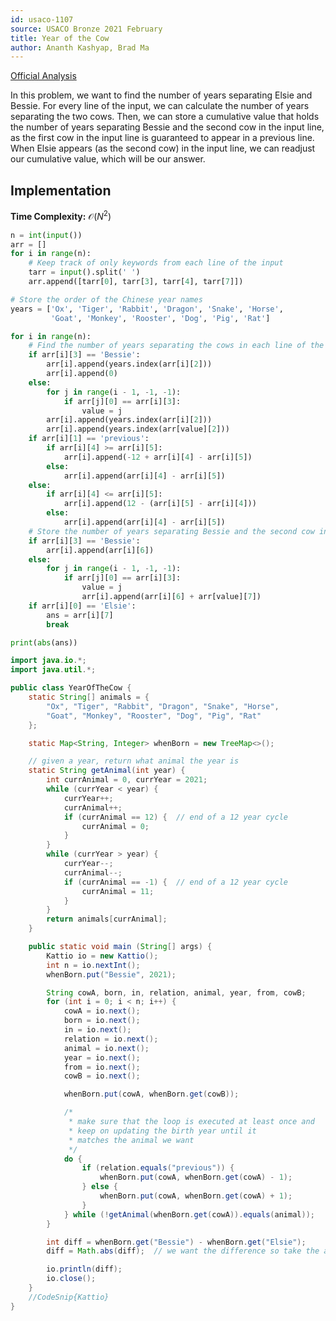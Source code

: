 ```yaml
---
id: usaco-1107
source: USACO Bronze 2021 February
title: Year of the Cow
author: Ananth Kashyap, Brad Ma
---
```


[Official Analysis](http://www.usaco.org/current/data/sol_prob1_bronze_feb21.html)

In this problem, we want to find the number of years separating Elsie and Bessie. For every line of the input, we can calculate the number of years separating the two cows. Then, we can store a cumulative value that holds the number of years separating Bessie and the second cow in the input line, as the first cow in the input line is guaranteed to appear in a previous line. When Elsie appears (as the second cow) in the input line, we can readjust our cumulative value, which will be our answer.

## Implementation

**Time Complexity:** $\mathcal{O}(N^2)$

<LanguageSection>

<PySection>

```python
n = int(input())
arr = []
for i in range(n):
	# Keep track of only keywords from each line of the input
	tarr = input().split(' ')
	arr.append([tarr[0], tarr[3], tarr[4], tarr[7]])

# Store the order of the Chinese year names
years = ['Ox', 'Tiger', 'Rabbit', 'Dragon', 'Snake', 'Horse',
		 'Goat', 'Monkey', 'Rooster', 'Dog', 'Pig', 'Rat']

for i in range(n):
	# Find the number of years separating the cows in each line of the input
	if arr[i][3] == 'Bessie':
		arr[i].append(years.index(arr[i][2]))
		arr[i].append(0)
	else:
		for j in range(i - 1, -1, -1):
			if arr[j][0] == arr[i][3]:
				value = j
		arr[i].append(years.index(arr[i][2]))
		arr[i].append(years.index(arr[value][2]))
	if arr[i][1] == 'previous':
		if arr[i][4] >= arr[i][5]:
			arr[i].append(-12 + arr[i][4] - arr[i][5])
		else:
			arr[i].append(arr[i][4] - arr[i][5])
	else:
		if arr[i][4] <= arr[i][5]:
			arr[i].append(12 - (arr[i][5] - arr[i][4]))
		else:
			arr[i].append(arr[i][4] - arr[i][5])
	# Store the number of years separating Bessie and the second cow in the line
	if arr[i][3] == 'Bessie':
		arr[i].append(arr[i][6])
	else:
		for j in range(i - 1, -1, -1):
			if arr[j][0] == arr[i][3]:
				value = j
				arr[i].append(arr[i][6] + arr[value][7])
	if arr[i][0] == 'Elsie':
		ans = arr[i][7]
		break

print(abs(ans))
```

</PySection>
	
<JavaSection>
	
```java
import java.io.*;
import java.util.*;

public class YearOfTheCow {
	static String[] animals = {
		"Ox", "Tiger", "Rabbit", "Dragon", "Snake", "Horse",
		"Goat", "Monkey", "Rooster", "Dog", "Pig", "Rat"
	};

	static Map<String, Integer> whenBorn = new TreeMap<>();

	// given a year, return what animal the year is
	static String getAnimal(int year) {
		int currAnimal = 0, currYear = 2021;
		while (currYear < year) {
			currYear++;
			currAnimal++;
			if (currAnimal == 12) {  // end of a 12 year cycle
				currAnimal = 0;
			}
		}
		while (currYear > year) {
			currYear--;
			currAnimal--;
			if (currAnimal == -1) {  // end of a 12 year cycle
				currAnimal = 11;
			}
		}
		return animals[currAnimal];
	}

	public static void main (String[] args) {
		Kattio io = new Kattio();
		int n = io.nextInt();
		whenBorn.put("Bessie", 2021);

		String cowA, born, in, relation, animal, year, from, cowB;
		for (int i = 0; i < n; i++) {
			cowA = io.next();
			born = io.next();
			in = io.next();
			relation = io.next();
			animal = io.next();
			year = io.next();
			from = io.next();
			cowB = io.next();

			whenBorn.put(cowA, whenBorn.get(cowB));

			/*
			 * make sure that the loop is executed at least once and
			 * keep on updating the birth year until it
			 * matches the animal we want
			 */
			do {
				if (relation.equals("previous")) {
					whenBorn.put(cowA, whenBorn.get(cowA) - 1);
				} else {
					whenBorn.put(cowA, whenBorn.get(cowA) + 1);
				}
			} while (!getAnimal(whenBorn.get(cowA)).equals(animal));
		}

		int diff = whenBorn.get("Bessie") - whenBorn.get("Elsie");
		diff = Math.abs(diff);  // we want the difference so take the absolute value

		io.println(diff);
		io.close();
	}
	//CodeSnip{Kattio}
}
```
	
</JavaSection>

</LanguageSection>
